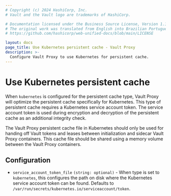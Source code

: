 ```yaml
---
# Copyright (c) 2024 HashiCorp, Inc.
# Vault and the Vault logo are trademarks of HashiCorp.

# Documentation licensed under the Business Source License, Version 1.1.
# The original work was translated from English into Brazilian Portuguese.
# https://github.com/hashicorp/web-unified-docs/blob/main/LICENSE

layout: docs
page_title: Use Kubernetes persistent cache - Vault Proxy
description: >-
  Configure Vault Proxy to use Kubernetes for persistent cache.
---
```


# Use Kubernetes persistent cache

When `kubernetes` is configured for the persistent cache type, Vault Proxy will optimize the
persistent cache specifically for Kubernetes. This type of persistent cache requires a Kubernetes
service account token. The service account token is used during encryption and decryption of the
persistent cache as an additional integrity check.

The Vault Proxy persistent cache file in Kubernetes should only be used for handing off Vault tokens
and leases between initialization and sidecar Vault Proxy containers. This cache file should be shared
using a memory volume between the Vault Proxy containers.

## Configuration

- `service_account_token_file` `(string: optional)` - When type is set to `kubernetes`,
  this configures the path on disk where the Kubernetes service account token can be found.
  Defaults to `/var/run/secrets/kubernetes.io/serviceaccount/token`.
